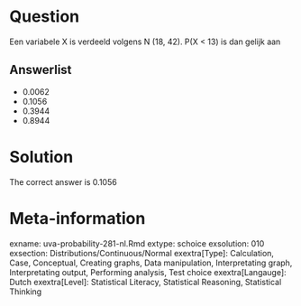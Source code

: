 Question
========

Een variabele X is verdeeld volgens N (18, 42). P(X < 13) is dan gelijk aan 

Answerlist
----------
* 0.0062
* 0.1056
* 0.3944
* 0.8944

Solution
========

The correct answer is  0.1056 

Meta-information
================
exname: uva-probability-281-nl.Rmd 
extype: schoice 
exsolution: 010 
exsection: Distributions/Continuous/Normal
exextra[Type]: Calculation, Case, Conceptual, Creating graphs, Data manipulation, Interpretating graph, Interpretating output, Performing analysis, Test choice 
exextra[Langauge]: Dutch 
exextra[Level]: Statistical Literacy, Statistical Reasoning, Statistical Thinking 
